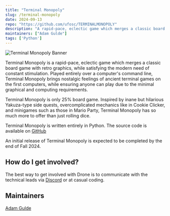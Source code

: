 ```yaml
---
title: "Terminal Monopoly"
slug: /terminal-monopoly
date: 2024-09-13
repo: "https://github.com/ufosc/TERMINALMONOPOLY"
description: "A rapid-pace, eclectic game which merges a classic board game with retro graphics, while satisfying the modern need of constant stimulation."
maintainers: ["Adam Gulde"]
tags: ['Python']
---
```


![Terminal Monopoly Banner](https://i.imgur.com/Jv1LeWN.gif)

Terminal Monopoly is a rapid-pace, eclectic game which merges a classic board game with retro graphics, while satisfying the modern need of constant stimulation. Played entirely over a computer's command line, Terminal Monopoly brings nostalgic feelings of ancient terminal games on the first computers, while ensuring anyone can play due to the minimal graphical and computing requirements.

Terminal Monopoly is only 25% board game. Inspired by inane but hilarious Yakuza-type side quests, overcomplicated mechanics like in Cookie Clicker, and minigames such as those in Mario Party, Terminal Monopoly has so much more to offer than just rolling dice.

Terminal Monopoly is written entirely in Python. The source code is available on [GitHub](https://github.com/ufosc/TERMINALMONOPOLY)

An initial release of Terminal Monopoly is expected to be completed by the end of Fall 2024.

## How do I get involved?
The best way to get involved with Drone is to communicate with the technical leads via [Discord](https://discord.gg/Gsxej6u) or at casual coding.

## Maintainers
[Adam Gulde](https://github.com/adamgulde)
